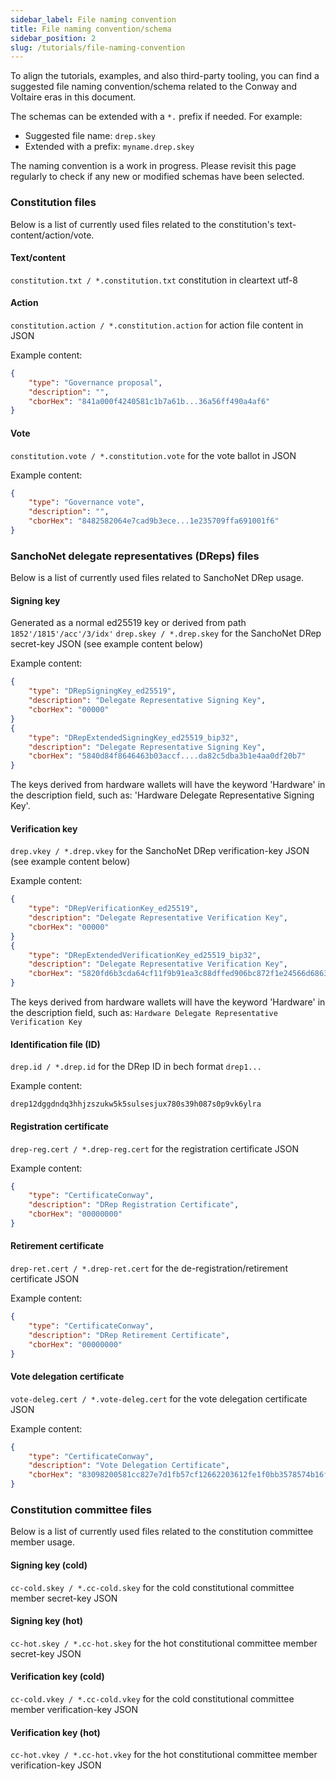 ```yaml
---
sidebar_label: File naming convention
title: File naming convention/schema
sidebar_position: 2
slug: /tutorials/file-naming-convention
---
```


To align the tutorials, examples, and also third-party tooling, you can find a suggested file naming convention/schema related to the Conway and Voltaire eras in this document.

The schemas can be extended with a `*.` prefix if needed. For example:

- Suggested file name: `drep.skey`
- Extended with a prefix: `myname.drep.skey`

The naming convention is a work in progress. Please revisit this page regularly to check if any new or modified schemas have been selected.

### Constitution files

Below is a list of currently used files related to the constitution's text-content/action/vote.

#### Text/content

`constitution.txt / *.constitution.txt` constitution in cleartext utf-8

#### Action

`constitution.action / *.constitution.action` for action file content in JSON

Example content:

```json
{
    "type": "Governance proposal",
    "description": "",
    "cborHex": "841a000f4240581c1b7a61b...36a56ff490a4af6"
}
```

#### Vote
`constitution.vote / *.constitution.vote` for the vote ballot in JSON

Example content:

```json
{
    "type": "Governance vote",
    "description": "",
    "cborHex": "8482582064e7cad9b3ece...1e235709ffa691001f6"
}
```

### SanchoNet delegate representatives (DReps) files

Below is a list of currently used files related to SanchoNet DRep usage.

#### Signing key

Generated as a normal ed25519 key or derived from path `1852'/1815'/acc'/3/idx'`
`drep.skey / *.drep.skey` for the SanchoNet DRep secret-key JSON (see example content below)

Example content:

```json
{
    "type": "DRepSigningKey_ed25519",
    "description": "Delegate Representative Signing Key",
    "cborHex": "00000"
}
{
    "type": "DRepExtendedSigningKey_ed25519_bip32",
    "description": "Delegate Representative Signing Key",
    "cborHex": "5840d84f8646463b03accf....da82c5dba3b1e4aa0df20b7"
}
```
The keys derived from hardware wallets will have the keyword 'Hardware' in the description field, such as: 'Hardware Delegate Representative Signing Key'.

#### Verification key

`drep.vkey / *.drep.vkey` for the SanchoNet DRep verification-key JSON (see example content below)

Example content:

```json
{
    "type": "DRepVerificationKey_ed25519",
    "description": "Delegate Representative Verification Key",
    "cborHex": "00000"
}
{
    "type": "DRepExtendedVerificationKey_ed25519_bip32",
    "description": "Delegate Representative Verification Key",
    "cborHex": "5820fd6b3cda64cf11f9b91ea3c88dffed906bc872f1e24566d68637c718788638d9"
}
```

The keys derived from hardware wallets will have the keyword 'Hardware' in the description field, such as: `Hardware Delegate Representative Verification Key`

#### Identification file (ID)

`drep.id / *.drep.id` for the DRep ID in bech format `drep1...`

Example content:

`drep12dggdndq3hhjzszukw5k5sulsesjux780s39h087s0p9vk6ylra`

#### Registration certificate

`drep-reg.cert / *.drep-reg.cert` for the registration certificate JSON

Example content:

```json
{
    "type": "CertificateConway",
    "description": "DRep Registration Certificate",
    "cborHex": "00000000"
}
```

#### Retirement certificate

`drep-ret.cert / *.drep-ret.cert` for the de-registration/retirement certificate JSON

Example content:

```json
{
    "type": "CertificateConway",
    "description": "DRep Retirement Certificate",
    "cborHex": "00000000"
}
```

#### Vote delegation certificate

`vote-deleg.cert / *.vote-deleg.cert` for the vote delegation certificate JSON

Example content:

```json
{
	"type": "CertificateConway",
	"description": "Vote Delegation Certificate",
	"cborHex": "83098200581cc827e7d1fb57cf12662203612fe1f0bb3578574b16f90f4a78cd355c8200581c44924d8233e23a4eda97ba2ce0a336d6152171e70960396b4903eb8a"
}
```

### Constitution committee files

Below is a list of currently used files related to the constitution committee member usage.

#### Signing key (cold)

`cc-cold.skey / *.cc-cold.skey` for the cold constitutional committee member secret-key JSON

#### Signing key (hot)

`cc-hot.skey / *.cc-hot.skey` for the hot constitutional committee member secret-key JSON

#### Verification key (cold)

`cc-cold.vkey / *.cc-cold.vkey` for the cold constitutional committee member verification-key JSON

#### Verification key (hot)

`cc-hot.vkey / *.cc-hot.vkey` for the hot constitutional committee member verification-key JSON
